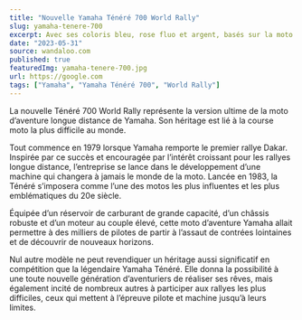 ```yaml
---
title: "Nouvelle Yamaha Ténéré 700 World Rally"
slug: yamaha-tenere-700
excerpt: Avec ses coloris bleu, rose fluo et argent, basés sur la moto d’usine de Stéphane Peterhansel en 1993, la Ténéré 700 World Rally célèbre les succès de Yamaha sur le Dakar et rend hommage à tous les pilotes d’usine héroïques qui ont participé à l’épreuve la plus difficile au monde.
date: "2023-05-31"
source: wandaloo.com
published: true
featuredImg: yamaha-tenere-700.jpg
url: https://google.com
tags: ["Yamaha", "Yamaha Ténéré 700", "World Rally"]
---
```


La nouvelle Ténéré 700 World Rally représente la version ultime de la moto d’aventure longue distance de Yamaha. Son héritage est lié à la course moto la plus difficile au monde.

Tout commence en 1979 lorsque Yamaha remporte le premier rallye Dakar. Inspirée par ce succès et encouragée par l’intérêt croissant pour les rallyes longue distance, l’entreprise se lance dans le développement d’une machine qui changera à jamais le monde de la moto. Lancée en 1983, la Ténéré s’imposera comme l’une des motos les plus influentes et les plus emblématiques du 20e siècle.

Équipée d’un réservoir de carburant de grande capacité, d’un châssis robuste et d’un moteur au couple élevé, cette moto d’aventure Yamaha allait permettre à des milliers de pilotes de partir à l’assaut de contrées lointaines et de découvrir de nouveaux horizons.

Nul autre modèle ne peut revendiquer un héritage aussi significatif en compétition que la légendaire Yamaha Ténéré. Elle donna la possibilité à une toute nouvelle génération d’aventuriers de réaliser ses rêves, mais également incité de nombreux autres à participer aux rallyes les plus difficiles, ceux qui mettent à l’épreuve pilote et machine jusqu’à leurs limites.
